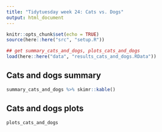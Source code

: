 ```yaml
---
title: "Tidytuesday week 24: Cats vs. Dogs"
output: html_document
---
```


```r
knitr::opts_chunk$set(echo = TRUE)
source(here::here("src", "setup.R"))
```

```r
## get summary_cats_and_dogs, plots_cats_and_dogs
load(here::here("data", "results_cats_and_dogs.RData")) 

```

## Cats and dogs summary

```r
summary_cats_and_dogs %>% skimr::kable()
```

## Cats and dogs plots


```r
plots_cats_and_dogs
```
